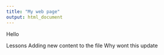 ```yaml
---
title: "My web page"
output: html_document
---
```

Hello

Lessons
Adding new content to the file
Why wont this update
